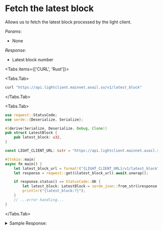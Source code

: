 
# Fetch the latest block

Allows us to fetch the latest block processed by the light client.

*Params*:
- None

*Response*:
- Latest block number

<Tabs items={['CURL', 'Rust']}>

<Tabs.Tab>
```sh
curl "https://api.lightclient.mainnet.avail.so/v1/latest_block"
```
</Tabs.Tab>

<Tabs.Tab>

```rust
use reqwest::StatusCode;
use serde::{Deserialize, Serialize};

#[derive(Serialize, Deserialize, Debug, Clone)]
pub struct LatestBlock {
    pub latest_block: u32,
}

const LIGHT_CLIENT_URL: &str = "https://api.lightclient.mainnet.avail.so";

#[tokio::main]
async fn main() {
    let latest_block_url = format!("{LIGHT_CLIENT_URL}/v1/latest_block");
    let response = reqwest::get(&latest_block_url).await.unwrap();

    if response.status() == StatusCode::OK {
        let latest_block: LatestBlock = serde_json::from_str(&response.text().await.unwrap()).unwrap();
        println!("{latest_block:?}");
    }
    // ...error handling...
}
```
</Tabs.Tab>
</Tabs>

<details className="border p-3 rounded-md bg-[#EFF6FF] border-[#] hover:!bg-[#EFF6FF]">
<summary> Sample Response:</summary>
```json
{
    "latest_block":154477
}
```
</details>
